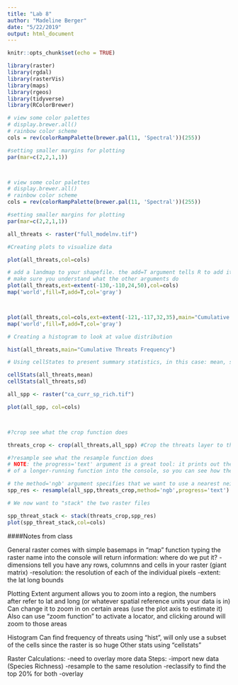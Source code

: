 ```yaml
---
title: "Lab 8"
author: "Madeline Berger"
date: "5/22/2019"
output: html_document
---
```


```r
knitr::opts_chunk$set(echo = TRUE)

library(raster)
library(rgdal)
library(rasterVis)
library(maps)
library(rgeos)
library(tidyverse)
library(RColorBrewer)

# view some color palettes
# display.brewer.all()
# rainbow color scheme
cols = rev(colorRampPalette(brewer.pal(11, 'Spectral'))(255)) 

#setting smaller margins for plotting
par(mar=c(2,2,1,1))



# view some color palettes
# display.brewer.all()
# rainbow color scheme
cols = rev(colorRampPalette(brewer.pal(11, 'Spectral'))(255)) 

#setting smaller margins for plotting
par(mar=c(2,2,1,1))

all_threats <- raster("full_modelnv.tif")

```



```r

#Creating plots to visualize data

plot(all_threats,col=cols)

# add a landmap to your shapefile. the add=T argument tells R to add it to the existing plot.
# make sure you understand what the other arguments do
plot(all_threats,ext=extent(-130,-110,24,50),col=cols)
map('world',fill=T,add=T,col='gray')



plot(all_threats,col=cols,ext=extent(-121,-117,32,35),main="Cumulative Threats") # A good extent for the Santa Barbara Channel
map('world',fill=T,add=T,col='gray')

# Creating a histogram to look at value distribution

hist(all_threats,main="Cumulative Threats Frequency")

# Using cellStates to present summary statistics, in this case: mean, sd.

cellStats(all_threats,mean)
cellStats(all_threats,sd)


```

```r

all_spp <- raster("ca_curr_sp_rich.tif")

plot(all_spp, col=cols)



#?crop see what the crop function does

threats_crop <- crop(all_threats,all_spp) #Crop the threats layer to the same extent at species

#?resample see what the resample function does
# NOTE: the progress='text' argument is a great tool: it prints out the progress
# of a longer-running function into the console, so you can see how the operation is going

# the method='ngb' argument specifies that we want to use a nearest neighbor algorithm to resample, instead of interpolation
spp_res <- resample(all_spp,threats_crop,method='ngb',progress='text')

# We now want to "stack" the two raster files

spp_threat_stack <- stack(threats_crop,spp_res)
plot(spp_threat_stack,col=cols)


```

####Notes from class 

General 
raster comes with simple basemaps in "map" function
typing the raster name into the console will return information: where do we put it?
-dimensions tell you have any rows, columnns and cells in your raster (giant matrix)
-resolution: the resolution of each of the individual pixels
-extent: the lat long bounds 

Plotting 
Extent argument allows you to zoom into a region, the numbers after refer to lat and long (or whatever spatial reference units your data is in) 
Can change it to zoom in on certain areas (use the plot axis to estimate it)
Also can use "zoom function" to activate a locator, and clicking around will zoom to those areas 

Histogram
Can find frequency of threats using "hist", will only use a subset of the cells since the raster is so huge
Other stats using "cellstats"


Raster Calculations:
-need to overlay more data
Steps:
-import new data (Species Richness)
-resample to the same resolution
-reclassify to find the top 20% for both 
-overlay 


